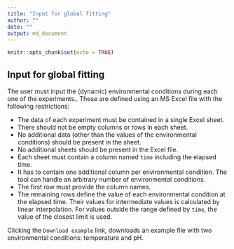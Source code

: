 ```yaml
---
title: "Input for global fitting"
author: ""
date: ""
output: md_document
---
```


```r
knitr::opts_chunk$set(echo = TRUE)
```

## Input for global fitting

The user must input the (dynamic) environmental conditions during each one of the experiments.. These are defined using an MS Excel file with the following restrictions:

* The data of each experiment must be contained in a single Excel sheet.
* There should not be empty columns or rows in each sheet.
* No additional data (other than the values of the environmental conditions) should be present in the sheet.
* No additional sheets should be present in the Excel file.
* Each sheet must contain a column named `time` including the elapsed time.
* It has to contain one additional column per environmental condition. The tool can handle an arbitrary number of environmental conditions.
* The first row must provide the column names.
* The remaining rows define the value of each environmental condition at the elapsed time. Their values for intermediate values is calculated by linear interpolation. For values outside the range defined by `time`, the value of the closest limit is used.

Clicking the `Download example` link, downloads an example file with two environmental conditions: temperature and pH.
